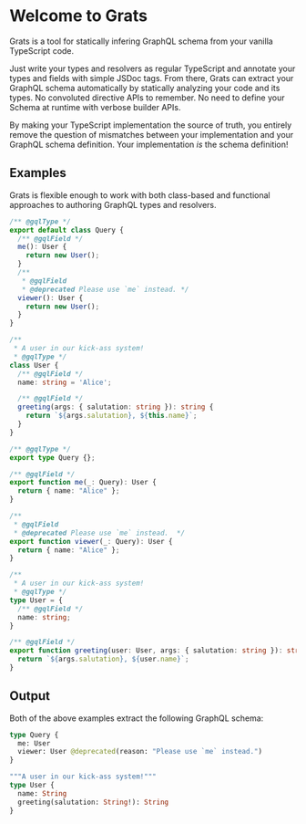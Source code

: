 # Welcome to Grats



Grats is a tool for statically infering GraphQL schema from your vanilla
TypeScript code.

Just write your types and resolvers as regular TypeScript and annotate your
types and fields with simple JSDoc tags. From there, Grats can extract your
GraphQL schema automatically by statically analyzing your code and its types. No
convoluted directive APIs to remember. No need to define your Schema at
runtime with verbose builder APIs. 

By making your TypeScript implementation the source of truth, you entirely
remove the question of mismatches between your implementation and your GraphQL
schema definition. Your implementation _is_ the schema definition!

## Examples

Grats is flexible enough to work with both class-based and functional
approaches to authoring GraphQL types and resolvers.

<Tabs>
  <TabItem value="oop" label="Classes" default>

```ts
/** @gqlType */
export default class Query {
  /** @gqlField */
  me(): User {
    return new User();
  }
  /** 
   * @gqlField
   * @deprecated Please use `me` instead. */
  viewer(): User {
    return new User();
  }
}

/**
 * A user in our kick-ass system!
 * @gqlType */
class User {
  /** @gqlField */
  name: string = 'Alice';

  /** @gqlField */
  greeting(args: { salutation: string }): string {
    return `${args.salutation}, ${this.name}`;
  }
}
```

  </TabItem>
  <TabItem value="fp" label="Functional">

```ts
/** @gqlType */
export type Query {};

/** @gqlField */
export function me(_: Query): User {
  return { name: "Alice" };
}

/** 
 * @gqlField
 * @deprecated Please use `me` instead.  */
export function viewer(_: Query): User {
  return { name: "Alice" };
}

/**
 * A user in our kick-ass system!
 * @gqlType */
type User = {
  /** @gqlField */
  name: string;
}

/** @gqlField */
export function greeting(user: User, args: { salutation: string }): string {
  return `${args.salutation}, ${user.name}`;
}
```
  </TabItem>
</Tabs>


## Output

Both of the above examples extract the following GraphQL schema:

```graphql
type Query {
  me: User
  viewer: User @deprecated(reason: "Please use `me` instead.")
}

"""A user in our kick-ass system!"""
type User {
  name: String
  greeting(salutation: String!): String
}
```